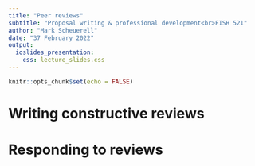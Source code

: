 ```yaml
---
title: "Peer reviews"
subtitle: "Proposal writing & professional development<br>FISH 521"
author: "Mark Scheuerell"
date: "37 February 2022"
output:
  ioslides_presentation:
    css: lecture_slides.css
---
```


```r
knitr::opts_chunk$set(echo = FALSE)
```


# Writing constructive reviews



# Responding to reviews



